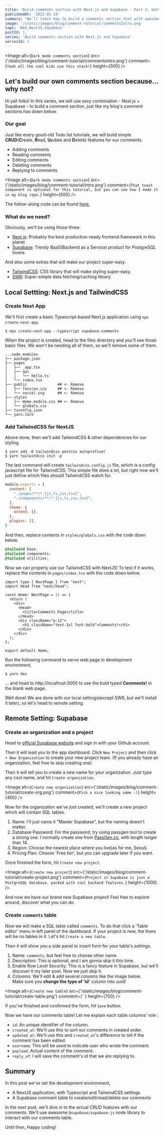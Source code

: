 ```yaml
---
title: 'Build comments section with Next.js and Supabase - Part 1. Getting Started'
publishedAt: '2022-01-19'
summary: "We'll learn how to build a comments section that with awesome Next.js + SWR + Supabase."
image: '/static/images/blog/comment-tutorial/commentsIntro.png'
tags: 'Web,NextJS,Supabase'
postId: 1,
series: 'Build comments section with Next.js and Supabase'
seriesId: 1
---
```


<Image
  alt={`Dark mode comments section`}
  src={'/static/images/blog/comment-tutorial/commentsIntro.png'}
  comment={`Yeah all the cool kids use this stack!`}
  height={500}
/>

## Let's build our own comments section because... why not?

Hi yall folks! In this series, we will use sexy combination - Next.js + Supabase - to build a comment section, just like my blog's comment sections has down below.

### Our goal

Just like every good-old Todo list tutorials, we will build simple **CRUD**(**C**reate, **R**ead, **U**pdate and **D**elete) features for our comments.

- Adding comments
- Reading comments
- Editing comments
- Deleting comments
- Replying to comments

<Image
  alt={`Dark mode comments section`}
  src={'/static/images/blog/comment-tutorial/intro.png'}
  comment={`That toast component is optional for this tutorial, but you can see how I made it in my blog repo.`}
  height={500}
/>

The follow-along code can be found [here.](https://github.com/MRGRAVITY817/supabse-comments/tree/part-1)

### What do we need?

Obviously, we'll be using those three:

- [Next.js](https://nextjs.org/): Probably the best production-ready frontend framework in this planet
- [Supabase](https://supabase.com/): Trendy BaaS(Backend as a Service) product for PostgreSQL lovers

And also some extras that will make our project super-easy:

- [TailwindCSS](https://tailwindcss.com/): CSS library that will make styling super-easy.
- [SWR](https://swr.vercel.app/): Super-simple data fetching/caching library

## Local Settting: Next.js and TailwindCSS

### Create Next App

We'll first create a basic Typescript-based Next.js application using `npx create-next-app`.

```bash:Terminal
$ npx create-next-app --typescript supabase-comments
```

When the project is created, head to the files directory and you'll see those basic files.
We won't be needing all of them, so we'll remove some of them.

```bash:Project
...node_modules
├── package.json
├── pages
│   ├── _app.tsx
│   ├── api
│   │   └── hello.ts
│   └── index.tsx
├── public              ## <- Remove
│   ├── favicon.ico     ## <- Remove
│   └── vercel.svg      ## <- Remove
├── styles
│   ├── Home.module.css ## <- Remove
│   └── globals.css
├── tsconfig.json
└── yarn.lock
```

### Add TailwindCSS for NextJS

Above done, then we'll add TailwindCSS & other dependencies for our styling.

```bash:Terminal
$ yarn add -D tailwindcss postcss autoprefixer
$ yarn tailwindcss init -p
```

The last command will create `tailwindcss.config.js` file, which is a config javascript file for TailwindCSS.
This simple file does a lot, but right now we'll just define which files should TailwindCSS watch for.

```javascript:tailwindcss.config.js
module.exports = {
  content: [
    "./pages/**/*.{js,ts,jsx,tsx}",
    "./components/**/*.{js,ts,jsx,tsx}",
  ],
  theme: {
    extend: {},
  },
  plugins: [],
}
```

And then, replace contents in `styles/globals.css` with the code down below.

```css:styles/globals.css
@tailwind base;
@tailwind components;
@tailwind utilities;
```

Now we can properly use our TailwindCSS with NextJS!
To test if it works, replace the contents in `pages/index.tsx` with the code down below.

```tsx:pages/index.tsx
import type { NextPage } from "next";
import Head from "next/head";

const Home: NextPage = () => {
  return (
    <div>
      <Head>
        <title>Comments Page</title>
      </Head>
      <div className="p-12">
        <h1 className="text-2xl font-bold">Comments!</h1>
      </div>
    </div>
  );
};

export default Home;
```

Run the following command to serve web page in development environment,

```bash:Terminal
$ yarn dev
```

... and head to http://localhost:3000 to see the bold typed **Comments!** in the blank web page.

Well done! We are done with our local settings(except SWR, but we'll install it later), so let's head to remote setting.

## Remote Setting: Supabase

### Create an organization and a project

Head to [official Supabase website](https://supabase.com/) and sign in with your Github account.

Then it will lead you to the app dashboard.
Click `New Project` and then click `+ New Organization` to create your new project team.
(If you already have an organization, feel free to skip creating one)

Then it will tell you to create a new name for your organization. Just type any cool name, and hit `Create organization`.

<Image
  alt={`Create new organization`}
  src={'/static/images/blog/comment-tutorial/create-org.png'}
  comment={`Pick a nice looking name :)`}
  height={400}
/>

Now for the organization we've just created, we'll create a new project which will contain SQL tables.

1. Name: I'll just name it "Master Supabase", but the naming doesn't matter.
2. Database Password: For the password, try using passgen tool to create a strong one. I normally create one from [PassGen.co](https://passgen.co/), with length longer than 14.
3. Region: Choose the nearest place where you live(as for me, Seoul).
4. Pricing Plan: Choose 'Free tier', but you can upgrade later if you want.

Once finished the form, hit `Create new project`.

<Image
  alt={`Create new project`}
  src={'/static/images/blog/comment-tutorial/create-project.png'}
  comment={`Project in Supabase is just a PostgreSQL database, packed with cool backend features.`}
  height={1000}
/>

And now we have our brand new Supabase project! Feel free to explore around, discover what you can do.

### Create `comments` table

Now we will make a SQL table called `comments`. To do that click a 'Table editor' menu in left panel of the dashboard.
If your project is new, the there will be no tables in it. Let's hit `Create a new table`.

Then it will show you a side panel to insert form for your table's settings.

1. Name: `comments`, but feel free to choose other name.
2. Description: This is optional, and I am gonna skip it this time.
3. Enable Row Level Security: This is a fancy feature in Supabase, but we'll discover it my later post. Now we just skip it.
4. Columns: We'll edit & add several columns like the image below.<br />Make sure you **change the type of 'id'** column into uuid!

<Image
  alt={`Create new table`}
  src={'/static/images/blog/comment-tutorial/create-table.png'}
  comment={``}
  height={700}
/>

If you've finished and confirmed the form, hit `Save` button.

Now we have our comments table! Let me explain each table columns' role :

- `id`: An unique identifier of the column.
- `created_at`: We'll use this to sort our comments in created order.
- `updated_at`: We'll use this and `created_at`'s difference to tell if the comment has been edited.
- `username`: This will be used to indicate user who wrote the comment.
- `payload`: Actual content of the comment.
- `reply_of`: I will save the comment's id that we are replying to.

## Summary

In this post we've set the development environment,

- A NextJS application, with Typescript and TailwindCSS settings
- A Supabase comment table to create/edit/read/delete our comments

In the next post, we'll dive in to the actual CRUD features with our comments.
We'll use awesome `@supabase/supabase-js` node library to interact with our comments table.

Until then, Happy coding!
